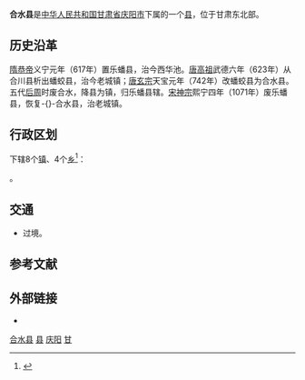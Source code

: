 {{Dablink|关于同名地方，参见：[[合水镇|合水镇]]。}}
{{Infobox China County
|county  = 合水县
|Photo =
|Photoname=
|officerTitle=
|officer=
|officerTitle2=
|officer2=
|map =
|map size =
|Pinyin   = 
|Belong = [[甘肃省|甘肃省]][[庆阳市|庆阳市]]
|Types= [[县|县]]
|admincode =
|founded =
|seat = [[西华池镇|西华池镇]]
|division=
|town=
|township=
|subdistrict=
|area = 2976
|area land =
|area water =
|census yr = 2004年
|pop = 17万
|density =
|postcode =745400
|areacode=
|carlicense=
|web = 
}}

'''合水县'''是[[中华人民共和国|中华人民共和国]][[甘肃省|甘肃省]][[庆阳市|庆阳市]]下属的一个[[县|县]]，位于甘肃东北部。

==历史沿革==
[[隋恭帝|隋恭帝]]义宁元年（617年）置乐蟠县，治今西华池。[[唐高祖|唐高祖]]武德六年（623年）从合川县析出蟠蛟县，治今老城镇；[[唐玄宗|唐玄宗]]天宝元年（742年）改蟠蛟县为合水县。五代[[后周|后周]]时废合水，降县为镇，归乐蟠县辖。[[宋神宗|宋神宗]]熙宁四年（1071年）废乐蟠县，恢复-{}-合水县，治老城镇。

== 行政区划 ==
{{PAGENAMEBASE}}下辖8个[[行政建制镇|镇]]、4个[[乡_(中华人民共和国)|乡]]<ref>{{PRC admin/ref sgc|62/10/24}}</ref>：

{{PRC admin/children|62/10/24}}。

== 交通 ==
* {{中国国道名|211}}过境。

== 参考文献 ==
{{reflist}}

== 外部链接 ==
* {{Official website|http://www.hsxzf.gov.cn/|name=合水县人民政府}}

{{合水县行政区划}}
{{庆阳市行政区划}}
{{甘肃行政区划}}
{{国家级贫困县|前}}

[[Category:合水县|]]
[[Category:庆阳区县|县]]
[[Category:甘肃省县份|庆阳]]
[[Category:原国家级贫困县|甘]]